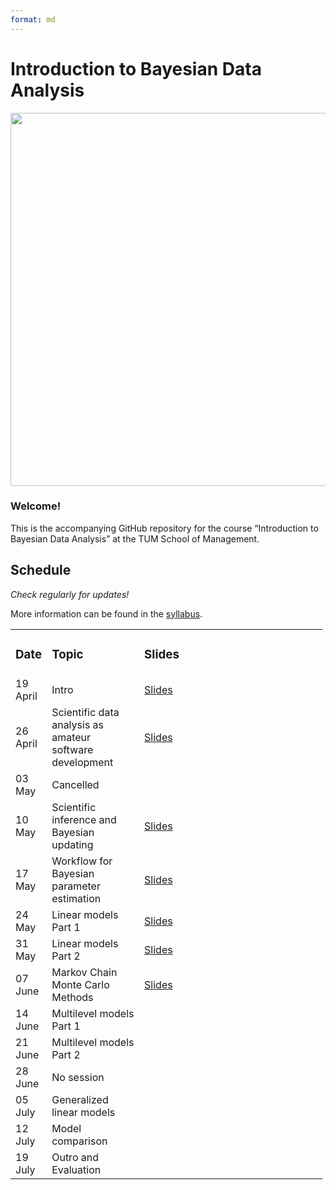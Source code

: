 ```yaml
---
format: md
---
```


# Introduction to Bayesian Data Analysis

![](code/title/title_shaq.png){fig-align="left" width="597"}

### **Welcome!**

This is the accompanying GitHub repository for the course "Introduction to Bayesian Data Analysis" at the TUM School of Management.

## Schedule

*Check regularly for updates!*

More information can be found in the [syllabus](https://github.com/linushof/BayesIntro/blob/main/syllabus/syllabus.md).

+------------+----------------------------------------------------------+----------------------------------------------------------------------------------------------------------------------+
| ### Date   | ### Topic                                                | ### Slides                                                                                                           |
+------------+----------------------------------------------------------+----------------------------------------------------------------------------------------------------------------------+
| 19 April   | Intro                                                    | [Slides](https://www.moodle.tum.de/pluginfile.php/4521598/mod_resource/content/1/session_1_intro.pdf)                |
+------------+----------------------------------------------------------+----------------------------------------------------------------------------------------------------------------------+
| 26 April   | Scientific data analysis as amateur software development | [Slides](https://www.moodle.tum.de/pluginfile.php/4527976/mod_resource/content/1/session_2_software.pdf)             |
+------------+----------------------------------------------------------+----------------------------------------------------------------------------------------------------------------------+
| 03 May     | Cancelled                                                |                                                                                                                      |
+------------+----------------------------------------------------------+----------------------------------------------------------------------------------------------------------------------+
| 10 May     | Scientific inference and Bayesian updating               | [Slides](https://www.moodle.tum.de/pluginfile.php/4546200/mod_resource/content/1/session_3_bayesian_updating.pdf)    |
+------------+----------------------------------------------------------+----------------------------------------------------------------------------------------------------------------------+
| 17 May     | Workflow for Bayesian parameter estimation               | [Slides](https://www.moodle.tum.de/pluginfile.php/4554319/mod_resource/content/1/session_4_workflow.pdf)             |
+------------+----------------------------------------------------------+----------------------------------------------------------------------------------------------------------------------+
| 24 May     | Linear models Part 1                                     | [Slides](https://www.moodle.tum.de/pluginfile.php/4560435/mod_resource/content/1/session_5_linear_models_part_1.pdf) |
+------------+----------------------------------------------------------+----------------------------------------------------------------------------------------------------------------------+
| 31 May     | Linear models Part 2                                     | [Slides](https://www.moodle.tum.de/pluginfile.php/4565128/mod_resource/content/1/session_6_linear_models_part_2.pdf) |
+------------+----------------------------------------------------------+----------------------------------------------------------------------------------------------------------------------+
| 07 June    | Markov Chain Monte Carlo Methods                         | [Slides](https://www.moodle.tum.de/pluginfile.php/4573610/mod_resource/content/1/session_7_MCMC.pdf)                 |
+------------+----------------------------------------------------------+----------------------------------------------------------------------------------------------------------------------+
| 14 June    | Multilevel models Part 1                                 |                                                                                                                      |
+------------+----------------------------------------------------------+----------------------------------------------------------------------------------------------------------------------+
| 21 June    | Multilevel models Part 2                                 |                                                                                                                      |
+------------+----------------------------------------------------------+----------------------------------------------------------------------------------------------------------------------+
| 28 June    | No session                                               |                                                                                                                      |
+------------+----------------------------------------------------------+----------------------------------------------------------------------------------------------------------------------+
| 05 July    | Generalized linear models                                |                                                                                                                      |
+------------+----------------------------------------------------------+----------------------------------------------------------------------------------------------------------------------+
| 12 July    | Model comparison                                         |                                                                                                                      |
+------------+----------------------------------------------------------+----------------------------------------------------------------------------------------------------------------------+
| 19 July    | Outro and Evaluation                                     |                                                                                                                      |
+------------+----------------------------------------------------------+----------------------------------------------------------------------------------------------------------------------+
